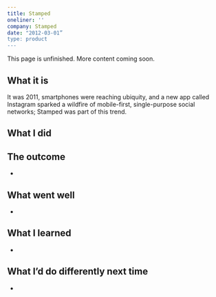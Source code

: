 ```yaml
---
title: Stamped
oneliner: ''
company: Stamped
date: "2012-03-01”
type: product
---
```


<p className="bigText">This page is unfinished. More content coming soon.</p>

## What it is

<p className="bigText"> </p>

It was 2011, smartphones were reaching ubiquity, and a new app called Instagram sparked a wildfire of mobile-first, single-purpose social networks; Stamped was part of this trend. 

## What I did

<TagList className="compact">
</TagList>



## The outcome
- 

## What went well
- 

## What I learned
- 

## What I’d do differently next time
- 
